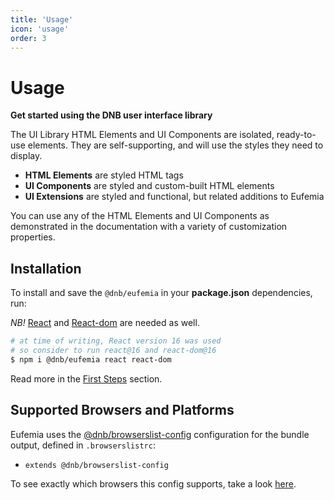 ```yaml
---
title: 'Usage'
icon: 'usage'
order: 3
---
```



# Usage

**Get started using the DNB user interface library**

The UI Library HTML Elements and UI Components are isolated, ready-to-use elements. They are self-supporting, and will use the styles they need to display.

- **HTML Elements** are styled HTML tags
- **UI Components** are styled and custom-built HTML elements
- **UI Extensions** are styled and functional, but related additions to Eufemia

You can use any of the HTML Elements and UI Components as demonstrated in the documentation with a variety of customization properties.

<WatchingReleases />

## Installation

To install and save the `@dnb/eufemia` in your **package.json** dependencies, run:

_NB!_ [React](https://www.npmjs.com/package/react) and [React-dom](https://www.npmjs.com/package/react-dom) are needed as well.

```bash
# at time of writing, React version 16 was used
# so consider to run react@16 and react-dom@16
$ npm i @dnb/eufemia react react-dom
```

Read more in the [First Steps](/uilib/usage/first-steps/) section.

## Supported Browsers and Platforms

Eufemia uses the [@dnb/browserslist-config](https://github.com/dnbexperience/browserslist-config) configuration for the bundle output, defined in `.browserslistrc`:

- `extends @dnb/browserslist-config`

To see exactly which browsers this config supports, take a look [here](https://browsersl.ist/#q=defaults+and+supports+es6-module).
